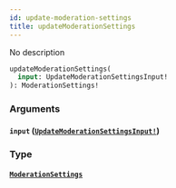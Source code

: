 ```yaml
---
id: update-moderation-settings
title: updateModerationSettings
---
```


No description

```graphql
updateModerationSettings(
  input: UpdateModerationSettingsInput!
): ModerationSettings!

```

### Arguments

#### `input` ([`UpdateModerationSettingsInput!`](/graphql/inputs/update-moderation-settings-input))

### Type

#### [`ModerationSettings`](/graphql/objects/moderation-settings)
